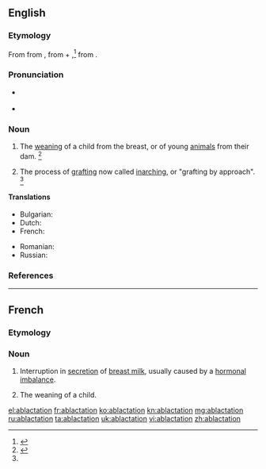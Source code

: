 ==English==

===Etymology===
From {{etyl|enm|en}} {{term|ablactacioun|lang=enm}} from {{etyl|LL.|en}} {{term|ablactatio|lang=la}}, {{term/t|la|ablactō||to wean}} from {{etyl|la|en}} {{term|ab||without|lang=la}} + {{term|lacto||suckle|lang=la}},<ref name=SOED>{{R:SOED5|page=5}}</ref> from {{term|lac||milk|lang=la}}.

===Pronunciation===
* {{a|US}} {{IPA|/ˌæbˌlækˈteɪ.ʃn̩/}}
* {{rhymes|eɪʃən}}

===Noun===
{{en-noun}}

# The [[weaning]] of a child from the breast, or of young [[animal]]s from their dam. {{defdate|First attested from around (1350 to 1470).}}<ref name=SOED>{{R:SOED5|page=5}}</ref>
# {{context|obsolete|horticulture|lang=en}} The process of [[grafting]] now called [[inarching]], or "grafting by approach". {{defdate|Attested from the late 17<sup>th</sup> century until the early 19<sup>th</sup> century.}}<ref name=SOED/>

====Translations====
{{trans-top|weaning}}
* Bulgarian: {{t|bg|аблактация|f|alt=аблакта́ция|sc=Cyrl}}
* Dutch: {{t|nl|borstvoeding|f}}
* French: {{t+|fr|sevrage|m}}
{{trans-mid}}
* Romanian: {{t+|ro|ablactație|f}}
* Russian: {{t|ru|аблактация|f|alt=аблакта́ция|sc=Cyrl}}
{{trans-bottom}}

===References===
<references/>

----

==French==

===Etymology===
{{prefix|ab|lactation|lang=fr}}

===Noun===
{{fr-noun|f}}

# {{context|medicine|lang=fr}} Interruption in [[secretion]] of [[breast milk]], usually caused by a [[hormonal]] [[imbalance]].
# {{context|medicine|archaic|lang=fr}} The weaning of a child.

[[el:ablactation]]
[[fr:ablactation]]
[[ko:ablactation]]
[[kn:ablactation]]
[[mg:ablactation]]
[[ru:ablactation]]
[[ta:ablactation]]
[[uk:ablactation]]
[[vi:ablactation]]
[[zh:ablactation]]